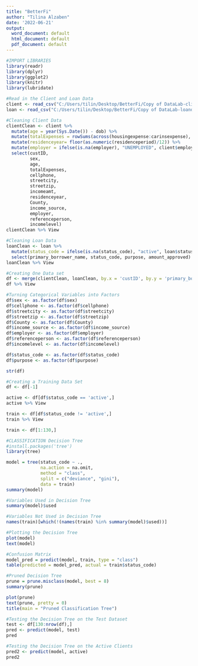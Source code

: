 ```yaml
---
title: "BetterFi"
author: "Tilina Alzaben"
date: '2022-06-21'
output:
  word_document: default
  html_document: default
  pdf_document: default
---
```


```r
#IMPORT LIBRARIES
library(readr)
library(dplyr)
library(ggplot2)
library(knitr)
library(lubridate)
```

```r
#Read in the Client and Loan Data
client <- read_csv("C:/Users/tilin/Desktop/BetterFi/Copy of DataLab-clientdata-anon.csv")
loan <- read_csv("C:/Users/tilin/Desktop/BetterFi/Copy of DataLab-loandata-anon.csv")
```

```r
#Cleaning Client Data
clientClean <- client %>% 
  mutate(age = year(Sys.Date()) - dob) %>% 
  mutate(totalExpenses = rowSums(across(housingexpense:carinsexpense), na.rm = TRUE)) %>%
  mutate(residenceyear= floor(as.numeric(residenceperiod)/12)) %>% 
  mutate(employer = ifelse(is.na(employer), "UNEMPLOYED", client$employer)) %>% 
  select(custID,
         sex, 
         age, 
         totalExpenses,
         cellphone,
         streetcity,
         streetzip,
         incomeamt,
         residenceyear,
         County, 
         income_source, 
         employer, 
         referenceperson, 
         incomelevel)
clientClean %>% View
```

```r
#Cleaning Loan Data
loanClean <- loan %>% 
  mutate(status_code = ifelse(is.na(status_code), "active", loan$status_code)) %>% 
  select(primary_borrower_name, status_code, purpose, amount_approved)
loanClean %>% View
```

```r
#Creating One Data set
df <- merge(clientClean, loanClean, by.x = 'custID', by.y = 'primary_borrower_name')
df %>% View
```

```r
#Turning Categorical Variables into Factors
df$sex <- as.factor(df$sex)
df$cellphone <- as.factor(df$cellphone)
df$streetcity <- as.factor(df$streetcity)
df$streetzip <- as.factor(df$streetzip)
df$County <- as.factor(df$County)
df$income_source <- as.factor(df$income_source)
df$employer <- as.factor(df$employer)
df$referenceperson <- as.factor(df$referenceperson)
df$incomelevel <- as.factor(df$incomelevel)

df$status_code <- as.factor(df$status_code)
df$purpose <- as.factor(df$purpose)

str(df)
```

```r
#Creating a Training Data Set
df <- df[-1]

active <- df[df$status_code == 'active',]
active %>% View

train <- df[df$status_code != 'active',]
train %>% View

train <- df[1:130,]
```


```r
#CLASSIFICATION Decision Tree
#install.packages('tree')
library(tree)

model = tree(status_code ~ ., 
             na.action = na.omit, 
             method = "class", 
             split = c("deviance", "gini"),
             data = train)
summary(model)
```

```r
#Variables Used in Decision Tree
summary(model)$used
```
```r
#Variables Not Used in Decision Tree
names(train)[which(!(names(train) %in% summary(model)$used))]
```

```r
#Plotting the Decision Tree
plot(model)
text(model)
```

```r
#Confusion Matrix
model_pred = predict(model, train, type = "class")
table(predicted = model_pred, actual = train$status_code)
```

```r
#Pruned Decision Tree
prune = prune.misclass(model, best = 8)
summary(prune)
```

```r
plot(prune)
text(prune, pretty = 0)
title(main = "Pruned Classification Tree")
```
```r
#Testing the Decision Tree on the Test Dataset
test <- df[130:nrow(df),]
pred <- predict(model, test) 
pred
```

```r
#Testing the Decision Tree on the Active Clients
pred2 <- predict(model, active) 
pred2
```


